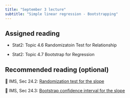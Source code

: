 ```yaml
---
title: "September 3 lecture"
subtitle: "Simple linear regression - Bootstrapping"
---
```


## Assigned reading

- Stat2: Topic 4.6 Randomizatoin Test for  Relationship 

- Stat2: Topic 4.7 Bootstrap for Regression

## Recommended reading (optional)

📖 IMS, Sec 24.2: [Randomization test for the slope](https://openintro-ims.netlify.app/inf-model-slr.html#randslope)

📖 IMS, Sec 24.3: [Bootstrap confidence interval for the slope](https://openintro-ims.netlify.app/inf-model-slr.html#bootbeta1)
